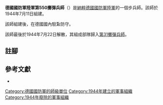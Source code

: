 {{infobox military unit
|unit_name = 德國國防軍陸軍第550擲彈兵師
|image =
|image_size =
|dates = 1944年7月11日至1944年7月22日
|country = {{flag|Nazi Germany}}
|branch = [[納粹德國陸軍|陸軍]]
|type = [[步兵|步兵]]
|role =
|size = [[师_(军队)|師]]
|command_structure =
|garrison =
|garrison_label =
|nickname =
|motto =
|colors =
|colors_label =
|march =
|mascot =
|battles =
}}

'''德國國防軍陸軍第550擲彈兵師'''（{{lang-de|'''550. Grenadier-Division'''}}）是[[納粹德國|納粹德國]][[德國國防軍|國防軍]][[納粹德國陸軍|陸軍]]的一個步兵師。該師於1944年7月11日組建{{cfn|Mitcham|y=2007}}。

該師組建後，在德國國內駐紮防守。 

該師最後於1944年7月22日解散，其組成部隊歸入[[德國國防軍陸軍第31步兵師|第31擲彈兵師]]。

== 註腳 ==
{{reflist}}

== 參考文獻 ==
* {{Cite book|last=Mitcham|first=Samuel W.|title=German Order of Battle. Volume Two: 291st-999th Infantry Divisions, Named Infantry Divisions, and Special Divisions in WWII|publisher=Stackpole Books|year=2007|isbn=9780811734165|location=|author-link=Samuel W. Mitcham|ref={{sfnRef|Mitcham|y=2007}}}}

{{mil-stub}}
{{德國國防軍陸軍的步兵師}}
[[Category:德國國防軍的師級單位|Category:德國國防軍的師級單位]]
[[Category:1944年建立的軍事組織|Category:1944年建立的軍事組織]]
[[Category:1944年廢除的軍事組織|Category:1944年廢除的軍事組織]]